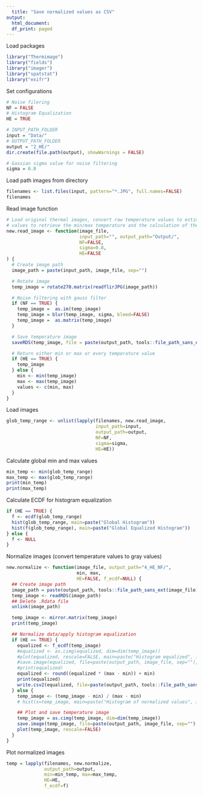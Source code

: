 ---
  title: "Save normalized values as CSV"
output:
  html_document:
  df_print: paged
---

Load packages
```{r}
library("Thermimage")
library("fields")
library("imager")
library("spatstat")
library("exifr")

```

Set configurations
```{r}
# Noise filering
NF = FALSE
# Histogram Equalization
HE = TRUE

# INPUT_PATH_FOLDER
input = "Data/"
# OUTPUT_PATH_FOLDER
output = "2_HE/"
dir.create(file.path(output), showWarnings = FALSE)

# Gassian sigma value for noise filtering
sigma = 0.8

```

Load path images from directory
```{r}
filenames <- list.files(input, pattern="*.JPG", full.names=FALSE)
filenames
```

Read image function
```{r}
# Load original thermal images, convert raw temperature values to estimates and save to output folder. Returns
# values to retrieve the min/max temperature and the calculation of the histogram equalization.
new.read_image <- function(image_file,
                           input_path="", output_path="Output/",
                           NF=FALSE,
                           sigma=0.8,
                           HE=FALSE
) {
  # Create image path
  image_path = paste(input_path, image_file, sep="")

  # Rotate image
  temp_image = rotate270.matrix(readflirJPG(image_path))

  # Noise filtering with gauss filter
  if (NF == TRUE) {
    temp_image =  as.im(temp_image)
    temp_image = blur(temp_image, sigma, bleed=FALSE)
    temp_image =  as.matrix(temp_image)
  }

  # Save temperature image
  saveRDS(temp_image, file = paste(output_path, tools::file_path_sans_ext(image_file), ".RData", sep=""))

  # Return either min or max or every temperature value
  if (HE == TRUE) {
    temp_image
  } else {
    min <- min(temp_image)
    max <- max(temp_image)
    values <- c(min, max)
  }
}
```

Load images
```{r}
glob_temp_range <- unlist(lapply(filenames, new.read_image,
                                 input_path=input,
                                 output_path=output,
                                 NF=NF,
                                 sigma=sigma,
                                 HE=HE))
```

Calculate global min and max values
```{r}
min_temp <- min(glob_temp_range)
max_temp <- max(glob_temp_range)
print(min_temp)
print(max_temp)
```

Calculate ECDF for histogram equalization
```{r}
if (HE == TRUE) {
  f <- ecdf(glob_temp_range)
  hist(glob_temp_range, main=paste("Global Histogram"))
  hist(f(glob_temp_range), main=paste("Global Equalized Histogram"))
} else {
  f <- NULL
}
```

Normalize images (convert temperature values to gray values)
```{r}
new.normalize <- function(image_file, output_path="4_HE_NF/",
                          min, max,
                          HE=FALSE, f_ecdf=NULL) {
  ## Create image path
  image_path = paste(output_path, tools::file_path_sans_ext(image_file), ".RData", sep="")
  temp_image <- readRDS(image_path)
  ## Delete .Rdata file
  unlink(image_path)

  temp_image <- mirror.matrix(temp_image)
  print(temp_image)

  ## Normalize data/apply histogram equalization
  if (HE == TRUE) {
    equalized <- f_ecdf(temp_image)
    #equalized <- as.cimg(equalized, dim=dim(temp_image))
    #plot(equalized, rescale=FALSE, main=paste("Histogram equalized", image_file))
    #save.image(equalized, file=paste(output_path, image_file, sep=""), quality = 1)
    #print(equalized)
    equalized <- round((equalized * (max - min)) + min)
    print(equalized)
    write.csv2(equalized, file=paste(output_path, tools::file_path_sans_ext(image_file), "_he.csv", sep = ""), row.names = FALSE)
  } else {
    temp_image <- (temp_image - min) / (max - min)
    # hist(x=temp_image, main=paste("Histogram of normalized values", image_path), xlab='normalized value')

    ## Plot and save temperature image
    temp_image = as.cimg(temp_image, dim=dim(temp_image))
    save.image(temp_image, file=paste(output_path, image_file, sep=""), quality = 1)
    plot(temp_image, rescale=FALSE)
  }
}
```

Plot normalized images
```{r}
temp = lapply(filenames, new.normalize,
              output_path=output,
              min=min_temp, max=max_temp,
              HE=HE,
              f_ecdf=f)
```

